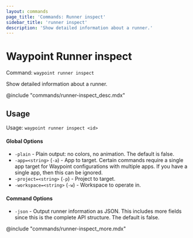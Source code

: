 ```yaml
---
layout: commands
page_title: 'Commands: Runner inspect'
sidebar_title: 'runner inspect'
description: 'Show detailed information about a runner.'
---
```


# Waypoint Runner inspect

Command: `waypoint runner inspect`

Show detailed information about a runner.

@include "commands/runner-inspect_desc.mdx"

## Usage

Usage: `waypoint runner inspect <id>`

#### Global Options

- `-plain` - Plain output: no colors, no animation. The default is false.
- `-app=<string>` (`-a`) - App to target. Certain commands require a single app target for Waypoint configurations with multiple apps. If you have a single app, then this can be ignored.
- `-project=<string>` (`-p`) - Project to target.
- `-workspace=<string>` (`-w`) - Workspace to operate in.

#### Command Options

- `-json` - Output runner information as JSON. This includes more fields since this is the complete API structure. The default is false.

@include "commands/runner-inspect_more.mdx"
